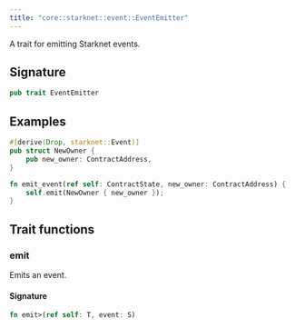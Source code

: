 ```yaml
---
title: "core::starknet::event::EventEmitter"
---
```


A trait for emitting Starknet events.

## Signature

```rust
pub trait EventEmitter
```



## Examples

```rust
#[derive(Drop, starknet::Event)]
pub struct NewOwner {
    pub new_owner: ContractAddress,
}

fn emit_event(ref self: ContractState, new_owner: ContractAddress) {
    self.emit(NewOwner { new_owner });
}
```


## Trait functions

### emit



Emits an event.





#### Signature

```rust
fn emit>(ref self: T, event: S)
```


